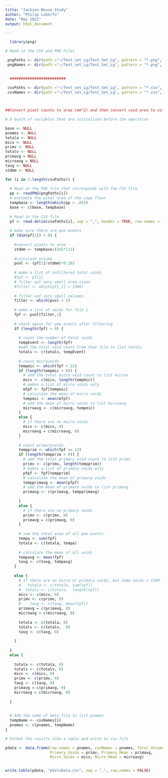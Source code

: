 ```yaml
---
title: "Jackson Mouse Study"
author: "Philip LoGerfo"
date: "May 2021"
output: html_document

---
```


#############

```r
  
  library(png)

```


#############

```r

# Read in the CSV and PNG Files

 pngPaths <- dir(path ="~/Test_set_Lg/Test_Set_Lg", pattern = "*.png", full.names = TRUE, recursive = TRUE)
 pngNames <- dir(path ="~/Test_set_Lg/Test_Set_Lg", pattern = "*.png", full.names = FALSE, recursive = TRUE)

 
  #########################
 
 csvPaths <- dir(path ="~/Test_set_Lg/Test_Set_Lg", pattern = "*.csv", full.names = TRUE, recursive = TRUE)
 csvNames <- dir(path ="~/Test_set_Lg/Test_Set_Lg", pattern = "*.csv", full.names = FALSE, recursive = TRUE)




```

#################


```r

##Convert pixel counts to area (mm^2) and then convert void area to volumes

# A bunch of variables that are initialized before the operation

base <- NULL
pnames <- NULL
totala <- NULL
micv <- NULL
primv <- NULL
totalv <- NULL
primavg = NULL
microavg = NULL
tavg <- NULL
stdmm <- NULL

for (i in 1:length(csvPaths)) {
  
  # Read in the PNG file that corresponds with the CSV file
  pp <- readPNG(pngPaths[i])
  # estimate the pixel area of the cage floor
  tempbase <- length(which(pp > .05))
  base <- c(base, tempbase)
  
  # Read in the CSV file 
  pf <- read.delim(csvPaths[i], sep = ",", header = TRUE, row.names = 1)
  
  # make sure there are pee events
  if (dim(pf[1]) > 0) {
    
    #convert pixels to area
    stdmm <- tempbase/(265*111)
    
    #calculate volume 
    pvol <- (pf[1]/stdmm)*0.283
    
    # make a list of unfiltered total voids
    #tpf <- pf[1]
    # filter out very small area sizes
    #filter <- which(pf[,1] > 1500)
    
    # filter out very small volumes
    filter <- which(pvol > 2)
    
    # make a list of voids for file i
    fpf <- pvol[filter,1]
    
    # check again for pee events after filtering
    if (length(fpf) > 0) {
      
      # count the number of total voids
      tempEvent <- length(fpf)
      #add the total void count from that file to list totalv
      totalv <- c(totalv, tempEvent)
      
      # count microvoids
      tempmic <- which(fpf < 22)
      if (length(tempmic > 0)) {
        # add the total micro void count to list microv
        micv <- c(micv, length(tempmic))
        # makes a list of micro voids only
        mfpf <- fpf[tempmic]
        # calculate the mean of micro voids
        tempmic <- mean(mfpf)
        # add the mean of micro voids to list microavg
        microavg <- c(microavg, tempmic)
      }
      else {
        # if there are no micro voids
        micv <- c(micv, 0)
        microavg = c(microavg, 0)
      }
      
      # count primaryvoids
      tempprim <- which(fpf >= 22)
      if (length(tempprim > 0)) {
        # add the total primary void count to list primv
        primv <- c(primv, length(tempprim))
        # makes a list of primary voids only
        pfpf <- fpf[tempprim]
        # calculate the mean of primary voids
        tempprimavg <- mean(pfpf)
        # add the mean of primary voids to list primavg
        primavg <- c(primavg, tempprimavg)
        
      }
      else {
        # if there are no primary voids
        primv <- c(primv, 0)
        primavg = c(primavg, 0)
      }
      
      # sum the total area of all pee events   
      tempa <- sum(fpf)
      totala <- c(totala, tempa)
      
      # calculate the mean of all voids
      tempavg <- mean(fpf)
      tavg <- c(tavg, tempavg)
    }
    
    else {
      # If there are no micro or primary voids, but some voids < 1500 in area
      #   totala <- c(totala, sum(tpf))
      #  totalv <- c(totalv,  length(tpf))
      micv <- c(micv, 0)
      primv <- c(primv, 0)
      #    tavg <- c(tavg, mean(tpf))
      primavg = c(primavg, 0)
      microavg = c(microavg, 0)
      
      totala <- c(totala, 0)
      totalv <- c(totalv,  0)
      tavg <- c(tavg, 0)
      
    }
    
  }
  else {
    
    totala <- c(totala, 0)
    totalv <- c(totalv, 0)
    micv <- c(micv, 0)
    primv <- c(primv, 0)
    tavg <- c(tavg, 0)
    primavg = c(primavg, 0)
    microavg = c(microavg, 0)
    
  } 
  
  
  # Add the name of data file to list pnames   
  tempName <- csvNames[i]
  pnames <- c(pnames, tempName)
}
```
###################

   


```r

# Format the results into a table and write to csv file 

pdata <- data.frame(row.names = pnames, csvNames = pnames, Total_Volumes = totala, Total_Voids = totalv, Total_Mean = tavg,
                    Primary_Voids = primv, Primary_Mean = primavg, 
                    Micro_Voids = micv, Micro_Mean = microavg) 


write.table(pdata, "pVolsData.csv", sep = ",", row.names = FALSE)




```

